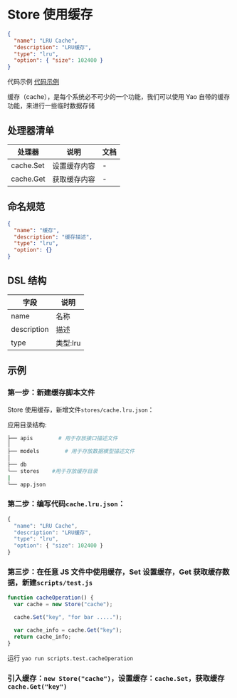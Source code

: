 # Store 使用缓存

<Detail title="查看源码">

```json
{
  "name": "LRU Cache",
  "description": "LRU缓存",
  "type": "lru",
  "option": { "size": 102400 }
}
```

</Detail>

代码示例 [代码示例](#示例)

缓存（cache），是每个系统必不可少的一个功能，我们可以使用 Yao 自带的缓存功能，来进行一些临时数据存储

## 处理器清单

| 处理器    | 说明         | 文档 |
| --------- | ------------ | ---- |
| cache.Set | 设置缓存内容 | -    |
| cache.Get | 获取缓存内容 | -    |

## 命名规范

```json
{
  "name": "缓存",
  "description": "缓存描述",
  "type": "lru",
  "option": {}
}
```

## DSL 结构

| 字段        | 说明     |
| ----------- | -------- |
| name        | 名称     |
| description | 描述     |
| type        | 类型:lru |

## 示例

### 第一步：新建缓存脚本文件

Store 使用缓存，新增文件`stores/cache.lru.json`：

应用目录结构:

```bash
├── apis        # 用于存放接口描述文件
│
├── models        # 用于存放数据模型描述文件
│
├── db
└── stores    #用于存放缓存目录
|
└── app.json
```

### 第二步：编写代码`cache.lru.json`：

```javascript
{
  "name": "LRU Cache",
  "description": "LRU缓存",
  "type": "lru",
  "option": { "size": 102400 }
}

```

### 第三步：在任意 JS 文件中使用缓存，Set 设置缓存，Get 获取缓存数据，新建`scripts/test.js`

```javascript
function cacheOperation() {
  var cache = new Store("cache");

  cache.Set("key", "for bar .....");

  var cache_info = cache.Get("key");
  return cache_info;
}
```

运行 `yao run scripts.test.cacheOperation`

### 引入缓存：`new Store("cache")`，设置缓存：`cache.Set`，获取缓存`cache.Get("key")`

<Div style={{ display: "flex", justifyContent: "space-between" }}>
  <Link type="prev" title="Import" link="手册/Widgets/Import"></Link>
  <Link type="next" title="Task" link="手册/Widgets/Task"></Link>
</Div>

